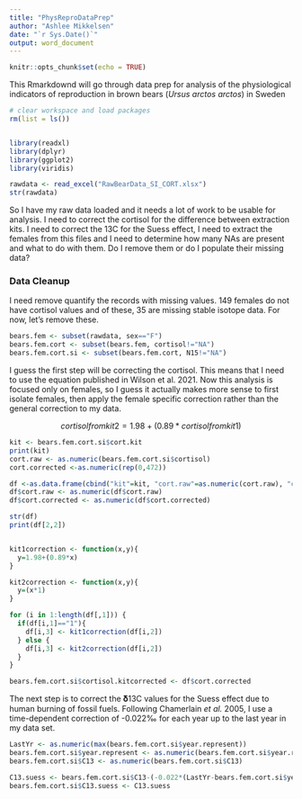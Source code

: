 ```yaml
---
title: "PhysReproDataPrep"
author: "Ashlee Mikkelsen"
date: "`r Sys.Date()`"
output: word_document
---
```


```r
knitr::opts_chunk$set(echo = TRUE)
```

This Rmarkdownd will go through data prep for analysis of the physiological indicators of reproduction in brown bears (*Ursus arctos arctos*) in Sweden

```r
# clear workspace and load packages
rm(list = ls())


library(readxl)
library(dplyr)
library(ggplot2)
library(viridis)

```

```r

rawdata <- read_excel("RawBearData_SI_CORT.xlsx")
str(rawdata)


```

So I have my raw data loaded and it needs a lot of work to be usable for analysis. I need to correct the cortisol for the difference between extraction kits. I need to correct the 13C for the Suess effect, I need to extract the females from this files and I need to determine how many NAs are present and what to do with them. Do I remove them or do I populate their missing data?

### Data Cleanup
I need remove quantify the records with missing values. 149 females do not have cortisol values and of these, 35 are missing stable isotope data. For now, let's remove these.
```r

bears.fem <- subset(rawdata, sex=="F")
bears.fem.cort <- subset(bears.fem, cortisol!="NA")
bears.fem.cort.si <- subset(bears.fem.cort, N15!="NA")


```


I guess the first step will be correcting the cortisol. This means that I need to use the equation published in Wilson et al. 2021. Now this analysis is focused only on females, so I guess it actually makes more sense to first isolate females, then apply the female specific correction rather than the general correction to my data.

$$
cortisol from kit 2 = 1.98 + (0.89 * cortisol from kit 1)
$$

```r

kit <- bears.fem.cort.si$cort.kit
print(kit)
cort.raw <- as.numeric(bears.fem.cort.si$cortisol)
cort.corrected <-as.numeric(rep(0,472))

df <-as.data.frame(cbind("kit"=kit, "cort.raw"=as.numeric(cort.raw), "cort.corrected"=as.numeric(cort.corrected)))
df$cort.raw <- as.numeric(df$cort.raw)
df$cort.corrected <- as.numeric(df$cort.corrected)

str(df)
print(df[2,2])


kit1correction <- function(x,y){
  y=1.98+(0.89*x)
}

kit2correction <- function(x,y){
  y=(x*1)
}

for (i in 1:length(df[,1])) {
  if(df[i,1]=="1"){
    df[i,3] <- kit1correction(df[i,2])
  } else {
    df[i,3] <- kit2correction(df[i,2])
  }
}

bears.fem.cort.si$cortisol.kitcorrected <- df$cort.corrected

```

The next step is to correct the 𝛅13C values for the Suess effect due to human burning of fossil fuels. Following Chamerlain *et al.* 2005, I use a time-dependent correction of -0.022‰ for each year up to the last year in my data set.

```r

LastYr <- as.numeric(max(bears.fem.cort.si$year.represent))
bears.fem.cort.si$year.represent <- as.numeric(bears.fem.cort.si$year.represent)
bears.fem.cort.si$C13 <- as.numeric(bears.fem.cort.si$C13)

C13.suess <- bears.fem.cort.si$C13-(-0.022*(LastYr-bears.fem.cort.si$year.represent))
bears.fem.cort.si$C13.suess <- C13.suess

```



